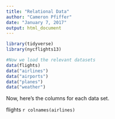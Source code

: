 ```yaml
---
title: "Relational Data"
author: "Cameron Pfiffer"
date: "January 7, 2017"
output: html_document
---
```


```r
library(tidyverse)
library(nycflights13)

#Now we load the relevant datasets
data(flights)
data("airlines")
data("airports")
data("planes")
data("weather")
```

Now, here's the columns for each data set.

flights `r colnames(airlines)`

